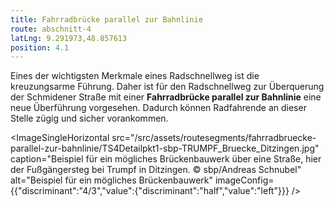 ```yaml
---
title: Fahrradbrücke parallel zur Bahnlinie
route: abschnitt-4
latLng: 9.291973,48.857613
position: 4.1
---
```

Eines der wichtigsten Merkmale eines Radschnellweg ist die kreuzungsarme Führung. Daher ist für den Radschnellweg zur Überquerung der Schmidener Straße mit einer **Fahrradbrücke parallel zur Bahnlinie** eine neue Überführung vorgesehen. Dadurch können Radfahrende an dieser Stelle zügig und sicher vorankommen.

<ImageSingleHorizontal src="/src/assets/routesegments/fahrradbruecke-parallel-zur-bahnlinie/TS4Detailpkt1-sbp-TRUMPF_Bruecke_Ditzingen.jpg" caption="Beispiel für ein mögliches Brückenbauwerk über eine Straße, hier der Fußgängersteg bei Trumpf in Ditzingen. © sbp/Andreas Schnubel" alt="Beispiel für ein mögliches Brückenbauwerk" imageConfig={{"discriminant":"4/3","value":{"discriminant":"half","value":"left"}}} />
